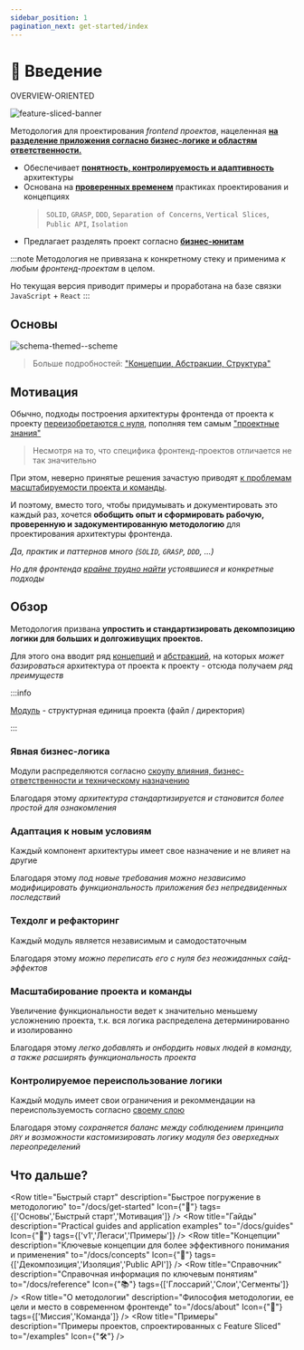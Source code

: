 ```yaml
---
sidebar_position: 1
pagination_next: get-started/index
---
```


# 🔎 Введение

<span class="badge badge--secondary margin-bottom--md">OVERVIEW-ORIENTED</span>

![feature-sliced-banner](/img/banner.jpg)

Методология для проектирования *frontend проектов*, нацеленная [**на разделение приложения согласно бизнес-логике и областям ответственности.**][refs-splitting]

- Обеспечивает [**понятность, контролируемость и адаптивность**][refs-arch-req] архитектуры
- Основана на [**проверенных временем**][refs-motivation-why] практиках проектирования и концепциях
    > `SOLID`, `GRASP`, `DDD`, `Separation of Concerns`, `Vertical Slices`, `Public API`, `Isolation`
- Предлагает разделять проект согласно [**бизнес-юнитам**][ext-ubiq-lang]

:::note
Методология не привязана к конкретному стеку и применима *к любым фронтенд-проектам* в целом.

Но текущая версия приводит примеры и проработана на базе связки `JavaScript` + `React`
:::

## Основы

![schema-themed--scheme](/img/visual_schema.jpg)

> Больше подробностей: ["Концепции, Абстракции, Структура"][refs-basics]

## Мотивация

Обычно, подходы построения архитектуры фронтенда от проекта к проекту [переизобретаются с нуля][refs-motivation], пополняя тем самым ["проектные знания"][refs-knowledge]

> Несмотря на то, что специфика фронтенд-проектов отличается не так значительно

При этом, неверно принятые решения зачастую приводят [к проблемам масштабируемости проекта и команды][refs-arch-problems].

И поэтому, вместо того, чтобы придумывать и документировать это каждый раз, хочется **обобщить опыт и сформировать рабочую, проверенную и задокументированную методологию** для проектирования архитектуры фронтенда.

*Да, практик и паттернов много (`SOLID`, `GRASP`, `DDD`, ...)*

*Но для фронтенда [крайне трудно найти][refs-motivation] устоявшиеся и конкретные подходы*

## Обзор

Методология призвана **упростить и стандартизировать декомпозицию логики для больших и долгоживущих проектов.**

Для этого она вводит ряд [концепций][refs-concepts] и [абстракций][refs-splitting], на которых *может базироваться* архитектура от проекта к проекту - отсюда получаем *ряд преимуществ*

:::info

[Модуль][refs-module] - структурная единица проекта (файл / директория)

:::

### Явная бизнес-логика

Модули распределяются согласно [скоупу влияния, бизнес-ответственности и техническому назначению][refs-splitting]

Благодаря этому *архитектура стандартизируется и становится более простой для ознакомления*

### Адаптация к новым условиям

Каждый компонент архитектуры имеет свое назначение и не влияет на другие

Благодаря этому *под новые требования можно независимо модифицировать функциональность приложения без непредвиденных последствий*

### Техдолг и рефакторинг

Каждый модуль является независимым и самодостаточным

Благодаря этому *можно переписать его с нуля без неожиданных сайд-эффектов*

### Масштабирование проекта и команды

Увеличение функциональности ведет к значительно меньшему усложнению проекта, т.к. вся логика распределена детерминированно и изолированно

Благодаря этому *легко добавлять и онбордить новых людей в команду, а также расширять функциональность проекта*

### Контролируемое переиспользование логики

Каждый модуль имеет свои ограничения и рекоммендации на переиспользуемость согласно [своему слою][refs-splitting--layers]

Благодаря этому *сохраняется баланс между соблюдением принципа `DRY` и возможности кастомизировать логику модуля без оверхедных переопределений*

## Что дальше?


<Row 
    title="Быстрый старт" 
    description="Быстрое погружение в методологию"
    to="/docs/get-started"
    Icon={"🚀"}
    tags={['Основы','Быстрый старт','Мотивация']}
/>
<Row 
    title="Гайды" 
    description="Practical guides and application examples"
    to="/docs/guides"
    Icon={"🎯"}
    tags={['v1','Легаси','Примеры']}
/>
<Row 
    title="Концепции" 
    description="Ключевые концепции для более эффективного понимания и применения"
    to="/docs/concepts"
    Icon={"🧩"}
    tags={['Декомпозиция','Изоляция','Public API']}
/>
<Row 
    title="Справочник" 
    description="Справочная информация по ключевым понятиям"
    to="/docs/reference"
    Icon={"📚"}
    tags={['Глоссарий','Слои','Сегменты']}
/>
<Row 
    title="О методологии" 
    description="Философия методологии, ее цели и место в современном фронтенде"
    to="/docs/about"
    Icon={"🍰"}
    tags={['Миссия','Команда']}
/>
<Row 
    title="Примеры" 
    description="Примеры проектов, спроектированных с Feature Sliced"
    to="/examples"
    Icon={"🛠"}
/>

[refs-getstarted]: /docs/get-started
[refs-basics]: /docs/get-started/basics
[refs-motivation]: /docs/get-started/motivation
[refs-motivation-why]: /docs/get-started/motivation#-почему-не-хватает-существующих-решений

[refs-concepts]: /docs/concepts
[refs-splitting]: /docs/concepts/app-splitting
[refs-splitting--layers]: /docs/concepts/app-splitting#group-layers
[refs-arch-req]: /docs/concepts/architecture#требования
[refs-arch-problems]: /docs/concepts/architecture#проблемы

[refs-guides]: /docs/guides
[refs-low-coupling]: /docs/concepts/low-coupling
[refs-migration-v1]: /docs/guides/migration/from-v1
[refs-examples]: /docs/guides/examples

[refs-reference]: /docs/reference
[refs-module]: /docs/reference/glossary#модуль
[refs-knowledge]: /docs/reference/knowledge-types

[refs-about]: /docs/about


[ext-ubiq-lang]: https://thedomaindrivendesign.io/developing-the-ubiquitous-language


